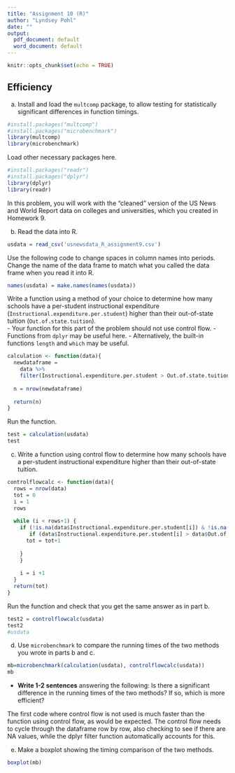 ```yaml
---
title: "Assignment 10 (R)"
author: "Lyndsey Pohl"
date: ""
output:
  pdf_document: default
  word_document: default
---
```


```r
knitr::opts_chunk$set(echo = TRUE)
```

## Efficiency

a. Install and load the `multcomp` package, to allow testing for statistically significant differences in function timings.
```r
#install.packages("multcomp")
#install.packages("microbenchmark")
library(multcomp)
library(microbenchmark)

```

Load other necessary packages here.
```r
#install.packages("readr")
#install.packages("dplyr")
library(dplyr)
library(readr)
```


In this problem, you will work with the “cleaned” version of the US News and World Report data on colleges and universities, which you created in Homework 9.  

b.	Read the data into R.  

```r
usdata = read_csv('usnewsdata_R_assignment9.csv')
```
Use the following code to change spaces in column names into periods.  Change the name of the data frame to match what you called the data frame when you read it into R.
```r
names(usdata) = make.names(names(usdata))
```

Write a function using a method of your choice to determine how many schools have a per-student instructional expenditure (`Instructional.expenditure.per.student`) higher than their out-of-state tuition (`Out.of.state.tuition`).  
- Your function for this part of the problem should not use control flow.
- Functions from `dplyr` may be useful here.
- Alternatively, the built-in functions `length` and `which` may be useful.

```r

calculation <- function(data){
  newdataframe =
    data %>%
    filter(Instructional.expenditure.per.student > Out.of.state.tuition)
  
  n = nrow(newdataframe)
  
  return(n)
}

```

Run the function.

```r
test = calculation(usdata)
test
```

c. Write a function using control flow to determine how many schools have a per-student instructional expenditure higher than their out-of-state tuition.  

```r
controlflowcalc <- function(data){
  rows = nrow(data)
  tot = 0
  i = 1
  rows
  
  while (i < rows+1) {
    if (!is.na(data$Instructional.expenditure.per.student[i]) & !is.na(data$Out.of.state.tuition[i])){
       if (data$Instructional.expenditure.per.student[i] > data$Out.of.state.tuition[i]) {
      tot = tot+1
      
    }
    }
   
    i = i +1
  }
  return(tot)
}
```

Run the function and check that you get the same answer as in part b.

```r
test2 = controlflowcalc(usdata)
test2
#usdata
```

d. Use `microbenchmark` to compare the running times of the two methods you wrote in parts b and c.  

```r
mb=microbenchmark(calculation(usdata), controlflowcalc(usdata))
mb
```

- **Write 1-2 sentences** answering the following:  Is there a significant difference in the running times of the two methods?  If so, which is more efficient?

The first code where control flow is not used is much faster than the function using control flow, as would be expected. The control flow needs to cycle through the dataframe row by row, also checking to see if there are NA values, while the dplyr filter function automatically accounts for this.


e. Make a boxplot showing the timing comparison of the two methods.
```r
boxplot(mb)
```
